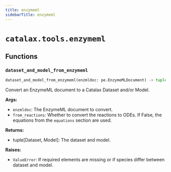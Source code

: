 ```yaml
---
title: enzymeml
sidebarTitle: enzymeml
---
```


# `catalax.tools.enzymeml`

## Functions

### `dataset_and_model_from_enzymeml` <sup><a href="https://github.com/JR-1991/Catalax/blob/master/catalax/tools/enzymeml.py#L7" target="_blank"><Icon icon="github" style="width: 14px; height: 14px;" /></a></sup>

```python
dataset_and_model_from_enzymeml(enzmldoc: pe.EnzymeMLDocument) -> tuple[Dataset | None, Model]
```


Convert an EnzymeML document to a Catalax Dataset and/or Model.

**Args:**
- `enzmldoc`: The EnzymeML document to convert.
- `from_reactions`: Whether to convert the reactions to ODEs. If False, the
equations from the `equations` section are used.

**Returns:**
- tuple\[Dataset, Model]: The dataset and model.

**Raises:**
- `ValueError`: If required elements are missing or if species differ
between dataset and model.

